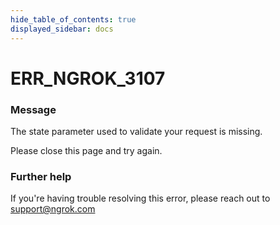 ```yaml
---
hide_table_of_contents: true
displayed_sidebar: docs
---
```



# ERR_NGROK_3107

### Message
The state parameter used to validate your request is missing.

Please close this page and try again.

<ErrorDetails error='err_ngrok_3107' />


### Further help
If you're having trouble resolving this error, please reach out to [support@ngrok.com](mailto:support@ngrok.com?subject=Help%20with%20ERR_NGROK_3107)

